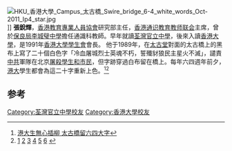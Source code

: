 [[File:HKU_香港大學_Campus_太古橋_Swire_bridge_6-4_white_words_Oct-2011_Ip4_star.jpg|thumb]]]]
'''張銳輝'''，[[香港教育專業人員協會|香港教育專業人員協會]]研究部主任，[[香港通识教育教师联会|香港通识教育教师联会]]主席，曾於[[保良局李城璧中學|保良局李城璧中學]]擔任通識科教師。早年就讀[[荃灣官立中學|荃灣官立中學]]，後來入讀[[香港大學|香港大學]]，是1991年[[香港大學學生會|香港大學學生會]]會長。
他于1989年，在[[太古堂|太古堂]]對面的太古橋上的黑布上寫了二十個白色字「冷血屠城烈士英魂不朽，誓殲豺狼民主星火不滅」，譴責[[中共|中共]]軍隊在北京[[六四事件|屠殺學生和市民]]，但字跡穿過白布留在橋上。每年六四週年前夕，[[港大|港大]]學生都會為這二十字重新上色。<ref>[http://news.sina.com.hk/news/381/3/1/1117286/1.html 港大生無心插柳 太古橋留六四大字]</ref><ref>[https://std.stheadline.com/daily/article/2365627/%E6%97%A5%E5%A0%B1-%E6%B8%AF%E8%81%9E-%E7%8D%A8%E5%AE%B6-%E8%B3%87%E6%B7%B1%E9%80%9A%E8%AD%98%E7%A7%91%E6%95%99%E5%B8%AB%E5%BC%B5%E9%8A%B3%E8%BC%9D-%E6%8F%90%E6%97%A9%E9%80%80%E4%BC%91] {{Wayback|url=https://std.stheadline.com/daily/article/2365627/%E6%97%A5%E5%A0%B1-%E6%B8%AF%E8%81%9E-%E7%8D%A8%E5%AE%B6-%E8%B3%87%E6%B7%B1%E9%80%9A%E8%AD%98%E7%A7%91%E6%95%99%E5%B8%AB%E5%BC%B5%E9%8A%B3%E8%BC%9D-%E6%8F%90%E6%97%A9%E9%80%80%E4%BC%91 |date=20210810072144 }}[https://www.hk01.com/%E7%A4%BE%E6%9C%83%E6%96%B0%E8%81%9E/636354/%E5%9B%A0%E5%85%AB%E4%B9%9D%E6%B0%91%E9%81%8B%E6%8A%95%E8%BA%AB%E6%95%99%E8%82%B2%E7%95%8C-%E9%A6%96%E4%BB%A3%E9%80%9A%E8%AD%98%E8%80%81%E5%B8%AB%E5%BC%B5%E9%8A%B3%E8%BC%9D%E6%8F%90%E6%97%A9%E9%80%80%E4%BC%91-%E6%95%99%E5%AD%B8%E8%A8%AD%E7%B4%85%E7%B7%9A] {{Wayback|url=https://www.hk01.com/%E7%A4%BE%E6%9C%83%E6%96%B0%E8%81%9E/636354/%E5%9B%A0%E5%85%AB%E4%B9%9D%E6%B0%91%E9%81%8B%E6%8A%95%E8%BA%AB%E6%95%99%E8%82%B2%E7%95%8C-%E9%A6%96%E4%BB%A3%E9%80%9A%E8%AD%98%E8%80%81%E5%B8%AB%E5%BC%B5%E9%8A%B3%E8%BC%9D%E6%8F%90%E6%97%A9%E9%80%80%E4%BC%91-%E6%95%99%E5%AD%B8%E8%A8%AD%E7%B4%85%E7%B7%9A |date=20210815155120 }}[https://www.am730.com.hk/column/%E6%96%B0%E8%81%9E/%e8%ab%8b%e6%95%99%e5%8d%94%e5%9b%9e%e6%87%89%e5%bc%b5%e9%8a%b3%e8%bc%9d-21877] {{Wayback|url=https://www.am730.com.hk/column/%E6%96%B0%E8%81%9E/%e8%ab%8b%e6%95%99%e5%8d%94%e5%9b%9e%e6%87%89%e5%bc%b5%e9%8a%b3%e8%bc%9d-21877 |date=20210810063652 }}[https://www.881903.com/news/local/2359007/%E5%BC%B5%E9%8A%B3%E8%BC%9D%E9%80%9A%E8%AD%98%E7%A7%91%E6%95%99%E5%AD%B8%E6%87%89%E4%BA%A4%E7%94%B1%E6%95%99%E5%B8%AB%E5%B0%88%E6%A5%AD%E8%99%95%E7%90%86] {{Wayback|url=https://www.881903.com/news/local/2359007/%E5%BC%B5%E9%8A%B3%E8%BC%9D%E9%80%9A%E8%AD%98%E7%A7%91%E6%95%99%E5%AD%B8%E6%87%89%E4%BA%A4%E7%94%B1%E6%95%99%E5%B8%AB%E5%B0%88%E6%A5%AD%E8%99%95%E7%90%86 |date=20210810063649 }}[https://www.voacantonese.com/a/hong-kong-events-against-national-education-review-20120803/1454655.html] {{Wayback|url=https://www.voacantonese.com/a/hong-kong-events-against-national-education-review-20120803/1454655.html |date=20210810064433 }}[http://www.inmediahk.net/node/1016422] {{Wayback|url=http://www.inmediahk.net/node/1016422 |date=20210810070447 }}</ref>

==参考==
<references/>

[[Category:荃灣官立中學校友|Category:荃灣官立中學校友]]
[[Category:香港大學校友|Category:香港大學校友]]
